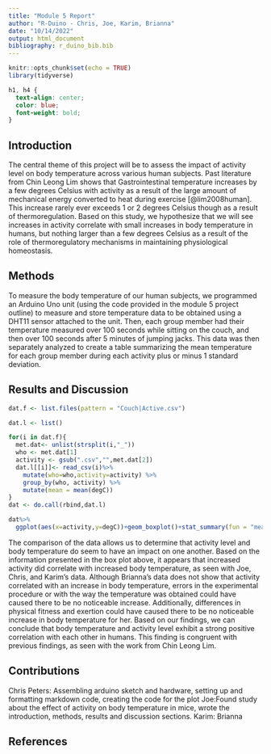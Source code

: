 ```yaml
---
title: "Module 5 Report"
author: "R-Duino - Chris, Joe, Karim, Brianna"
date: "10/14/2022"
output: html_document
bibliography: r_duino_bib.bib
---
```


```r
knitr::opts_chunk$set(echo = TRUE)
library(tidyverse)
```
```css
h1, h4 {
  text-align: center;
  color: blue;
  font-weight: bold;
}
```

## Introduction 
The central theme of this project will be to assess the impact of activity level on body temperature across various human subjects. Past literature from Chin Leong Lim shows that Gastrointestinal temperature increases by a few degrees Celsius with activity as a result of the large amount of mechanical energy converted to heat during exercise [@lim2008human]. This increase rarely ever exceeds 1 or 2 degrees Celsius though as a result of thermoregulation. Based on this study, we hypothesize that we will see  increases in activity correlate with small increases in body temperature in humans, but nothing larger than a few degrees Celsius as a result of the role of thermoregulatory mechanisms in maintaining physiological homeostasis. 

## Methods
To measure the body temperature of our human subjects, we  programmed an Arduino Uno unit (using the code provided in the module 5 project outline) to measure and store  temperature data to be obtained using a DHT11 sensor attached to the unit. Then, each group member had their temperature measured over 100 seconds while sitting on the couch, and then over 100 seconds after 5 minutes of jumping jacks. This data was then separately analyzed to create a table summarizing the mean temperature for each group member during each activity plus or minus 1 standard deviation. 



## Results and Discussion
```r
dat.f <- list.files(pattern = "Couch|Active.csv")

dat.l <- list() 

for(i in dat.f){
  met.dat<- unlist(strsplit(i,"_")) 
  who <- met.dat[1] 
  activity <- gsub(".csv","",met.dat[2]) 
  dat.l[[i]]<- read_csv(i)%>%
    mutate(who=who,activity=activity) %>%
    group_by(who, activity) %>% 
    mutate(mean = mean(degC))
}
dat <- do.call(rbind,dat.l) 

dat%>%
  ggplot(aes(x=activity,y=degC))+geom_boxplot()+stat_summary(fun = "mean", geom = "point", shape = 20, size = 4, fill = "white")+facet_grid(.~who) 
```

The comparison of the data allows us to determine that activity level and body temperature do seem to have an impact on one another. Based on the information presented in the box plot above, it appears that increased activity did correlate with increased body temperature, as seen with Joe, Chris, and Karim's data. Although Brianna's data does not show that activity correlated with an increase in body temperature, errors in the experimental procedure or with the way the temperature was obtained could have caused there to be no noticeable increase. Additionally, differences in physical fitness and exertion could have caused there to be no noticeable increase in body temperature for her. Based on our findings, we can conclude that body temperature and activity level exhibit a strong positive correlation with each other in humans. This finding is congruent with previous findings, as seen with the work from Chin Leong Lim.



## Contributions
Chris Peters: Assembling arduino sketch and hardware, setting up and formatting markdown code, creating the code for the plot
Joe:Found study about the effect of activity on body temperature in mice, wrote the introduction, methods,  results and discussion sections.
Karim:
Brianna



## References

